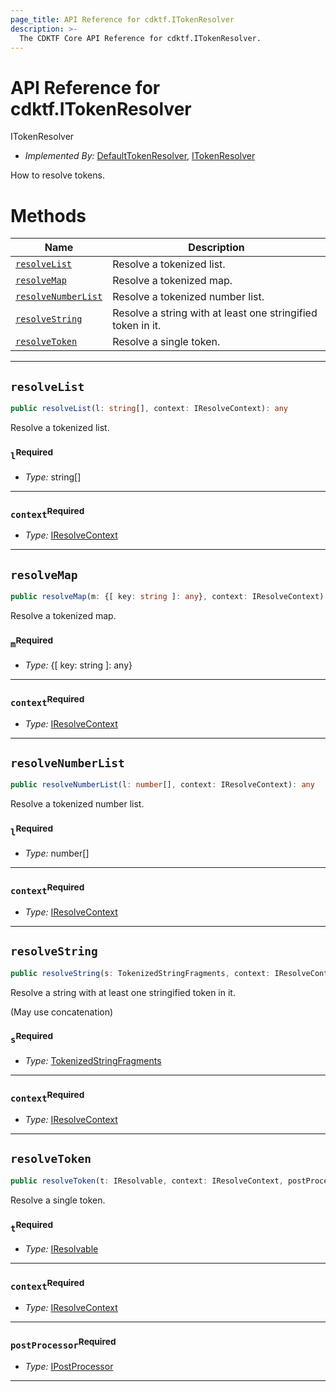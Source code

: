 ```yaml
---
page_title: API Reference for cdktf.ITokenResolver
description: >-
  The CDKTF Core API Reference for cdktf.ITokenResolver.
---
```


<!-- This file is generated through yarn generate-docs -->

# API Reference for cdktf.ITokenResolver

   ITokenResolver <a name="ITokenResolver" id="cdktf.ITokenResolver"></a>
  
  - *Implemented By:* <a href="#cdktf.DefaultTokenResolver">DefaultTokenResolver</a>, <a href="#cdktf.ITokenResolver">ITokenResolver</a>
  
  How to resolve tokens.
  
  # Methods <a name="Methods" id="Methods"></a>
  
  | **Name** | **Description** |
  | --- | --- |
  | <code><a href="#cdktf.ITokenResolver.resolveList">resolveList</a></code> | Resolve a tokenized list. |
  | <code><a href="#cdktf.ITokenResolver.resolveMap">resolveMap</a></code> | Resolve a tokenized map. |
  | <code><a href="#cdktf.ITokenResolver.resolveNumberList">resolveNumberList</a></code> | Resolve a tokenized number list. |
  | <code><a href="#cdktf.ITokenResolver.resolveString">resolveString</a></code> | Resolve a string with at least one stringified token in it. |
  | <code><a href="#cdktf.ITokenResolver.resolveToken">resolveToken</a></code> | Resolve a single token. |
  
  ---
  
  ## `resolveList` <a name="resolveList" id="cdktf.ITokenResolver.resolveList"></a>
  
  ```typescript
  public resolveList(l: string[], context: IResolveContext): any
  ```
  
  Resolve a tokenized list.
  
  ### `l`<sup>Required</sup> <a name="l" id="cdktf.ITokenResolver.resolveList.parameter.l"></a>
  
  - *Type:* string[]
  
  ---
  
  ### `context`<sup>Required</sup> <a name="context" id="cdktf.ITokenResolver.resolveList.parameter.context"></a>
  
  - *Type:* <a href="#cdktf.IResolveContext">IResolveContext</a>
  
  ---
  
  ## `resolveMap` <a name="resolveMap" id="cdktf.ITokenResolver.resolveMap"></a>
  
  ```typescript
  public resolveMap(m: {[ key: string ]: any}, context: IResolveContext): any
  ```
  
  Resolve a tokenized map.
  
  ### `m`<sup>Required</sup> <a name="m" id="cdktf.ITokenResolver.resolveMap.parameter.m"></a>
  
  - *Type:* {[ key: string ]: any}
  
  ---
  
  ### `context`<sup>Required</sup> <a name="context" id="cdktf.ITokenResolver.resolveMap.parameter.context"></a>
  
  - *Type:* <a href="#cdktf.IResolveContext">IResolveContext</a>
  
  ---
  
  ## `resolveNumberList` <a name="resolveNumberList" id="cdktf.ITokenResolver.resolveNumberList"></a>
  
  ```typescript
  public resolveNumberList(l: number[], context: IResolveContext): any
  ```
  
  Resolve a tokenized number list.
  
  ### `l`<sup>Required</sup> <a name="l" id="cdktf.ITokenResolver.resolveNumberList.parameter.l"></a>
  
  - *Type:* number[]
  
  ---
  
  ### `context`<sup>Required</sup> <a name="context" id="cdktf.ITokenResolver.resolveNumberList.parameter.context"></a>
  
  - *Type:* <a href="#cdktf.IResolveContext">IResolveContext</a>
  
  ---
  
  ## `resolveString` <a name="resolveString" id="cdktf.ITokenResolver.resolveString"></a>
  
  ```typescript
  public resolveString(s: TokenizedStringFragments, context: IResolveContext): any
  ```
  
  Resolve a string with at least one stringified token in it.
  
  (May use concatenation)
  
  ### `s`<sup>Required</sup> <a name="s" id="cdktf.ITokenResolver.resolveString.parameter.s"></a>
  
  - *Type:* <a href="#cdktf.TokenizedStringFragments">TokenizedStringFragments</a>
  
  ---
  
  ### `context`<sup>Required</sup> <a name="context" id="cdktf.ITokenResolver.resolveString.parameter.context"></a>
  
  - *Type:* <a href="#cdktf.IResolveContext">IResolveContext</a>
  
  ---
  
  ## `resolveToken` <a name="resolveToken" id="cdktf.ITokenResolver.resolveToken"></a>
  
  ```typescript
  public resolveToken(t: IResolvable, context: IResolveContext, postProcessor: IPostProcessor): any
  ```
  
  Resolve a single token.
  
  ### `t`<sup>Required</sup> <a name="t" id="cdktf.ITokenResolver.resolveToken.parameter.t"></a>
  
  - *Type:* <a href="#cdktf.IResolvable">IResolvable</a>
  
  ---
  
  ### `context`<sup>Required</sup> <a name="context" id="cdktf.ITokenResolver.resolveToken.parameter.context"></a>
  
  - *Type:* <a href="#cdktf.IResolveContext">IResolveContext</a>
  
  ---
  
  ### `postProcessor`<sup>Required</sup> <a name="postProcessor" id="cdktf.ITokenResolver.resolveToken.parameter.postProcessor"></a>
  
  - *Type:* <a href="#cdktf.IPostProcessor">IPostProcessor</a>
  
  ---
  
  
